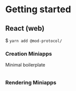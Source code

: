 # Getting started

## React (web)

$ `yarn add @mod-protocol/`

### Creation Miniapps

Minimal boilerplate

```ts

```

### Rendering Miniapps
